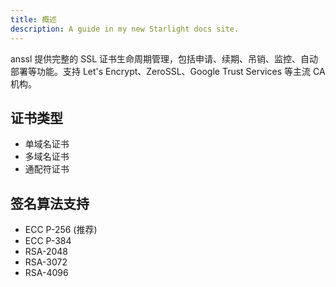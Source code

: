 ```yaml
---
title: 概述
description: A guide in my new Starlight docs site.
---
```


anssl 提供完整的 SSL 证书生命周期管理，包括申请、续期、吊销、监控、自动部署等功能。支持 Let's Encrypt、ZeroSSL、Google Trust Services 等主流 CA 机构。

## 证书类型

- 单域名证书
- 多域名证书
- 通配符证书

## 签名算法支持
- ECC P-256 (推荐)
- ECC P-384
- RSA-2048
- RSA-3072
- RSA-4096